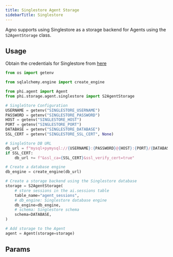```yaml
---
title: Singlestore Agent Storage
sidebarTitle: Singlestore
---
```


Agno supports using Singlestore as a storage backend for Agents using the `S2AgentStorage` class.

## Usage

Obtain the credentials for Singlestore from [here](https://portal.singlestore.com/)

```python storage.py
from os import getenv

from sqlalchemy.engine import create_engine

from phi.agent import Agent
from phi.storage.agent.singlestore import S2AgentStorage

# SingleStore Configuration
USERNAME = getenv("SINGLESTORE_USERNAME")
PASSWORD = getenv("SINGLESTORE_PASSWORD")
HOST = getenv("SINGLESTORE_HOST")
PORT = getenv("SINGLESTORE_PORT")
DATABASE = getenv("SINGLESTORE_DATABASE")
SSL_CERT = getenv("SINGLESTORE_SSL_CERT", None)

# SingleStore DB URL
db_url = f"mysql+pymysql://{USERNAME}:{PASSWORD}@{HOST}:{PORT}/{DATABASE}?charset=utf8mb4"
if SSL_CERT:
    db_url += f"&ssl_ca={SSL_CERT}&ssl_verify_cert=true"

# Create a database engine
db_engine = create_engine(db_url)

# Create a storage backend using the Singlestore database
storage = S2AgentStorage(
    # store sessions in the ai.sessions table
    table_name="agent_sessions",
    # db_engine: Singlestore database engine
    db_engine=db_engine,
    # schema: Singlestore schema
    schema=DATABASE,
)

# Add storage to the Agent
agent = Agent(storage=storage)
```

## Params

<Snippet file="storage-s2-params.mdx" />
